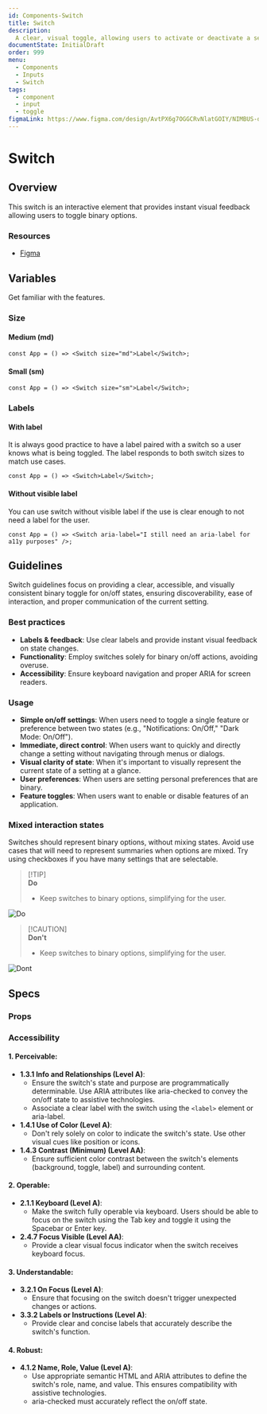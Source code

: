 ```yaml
---
id: Components-Switch
title: Switch
description:
  A clear, visual toggle, allowing users to activate or deactivate a setting quickly.
documentState: InitialDraft
order: 999
menu:
  - Components
  - Inputs
  - Switch
tags:
  - component
  - input
  - toggle
figmaLink: https://www.figma.com/design/AvtPX6g7OGGCRvNlatGOIY/NIMBUS-design-system?m=auto&node-id=346-2572&t=0Gug4G6TEF60mpzZ-1
---
```


# Switch

## Overview

This switch is an interactive element that provides instant visual feedback allowing users to toggle binary options.

### Resources

- [Figma](https://www.figma.com/design/AvtPX6g7OGGCRvNlatGOIY/NIMBUS-design-system?m=auto&node-id=346-2572&t=0Gug4G6TEF60mpzZ-1)

## Variables

Get familiar with the features.

### Size

#### Medium (md)

```jsx-live
const App = () => <Switch size="md">Label</Switch>;
```

#### Small (sm)

```jsx-live
const App = () => <Switch size="sm">Label</Switch>;
```

### Labels

#### With label

It is always good practice to have a label paired with a switch so a user knows what is being toggled. The label responds to both switch sizes to match use cases.

```jsx-live
const App = () => <Switch>Label</Switch>;
```

#### Without visible label

You can use switch without visible label if the use is clear enough to not need a label for the user. 

```jsx-live
const App = () => <Switch aria-label="I still need an aria-label for a11y purposes" />;
```

## Guidelines

Switch guidelines focus on providing a clear, accessible, and visually consistent binary toggle for on/off states, ensuring discoverability, ease of interaction, and proper communication of the current setting.

### Best practices

- **Labels & feedback**: Use clear labels and provide instant visual feedback on state changes.
- **Functionality**: Employ switches solely for binary on/off actions, avoiding overuse.
- **Accessibility**: Ensure keyboard navigation and proper ARIA for screen readers.

### Usage

- **Simple on/off settings**: When users need to toggle a single feature or preference between two states (e.g., "Notifications: On/Off," "Dark Mode: On/Off").
- **Immediate, direct control**: When users want to quickly and directly change a setting without navigating through menus or dialogs.
- **Visual clarity of state**: When it's important to visually represent the current state of a setting at a glance.
- **User preferences**: When users are setting personal preferences that are binary.
- **Feature toggles**: When users want to enable or disable features of an application.

### Mixed interaction states

Switches should represent binary options, without mixing states. Avoid use cases that will need to represent summaries when options are mixed. Try using checkboxes if you have many settings that are selectable.

> [!TIP]\
> **Do**
> - Keep switches to binary options, simplifying for the user. 

![Do](/images/switch/mixed-state-do.png)

> [!CAUTION]\
> **Don't**
> - Keep switches to binary options, simplifying for the user. 

![Dont](/images/switch/mixed-state-dont.png)

## Specs

### Props

<PropTable id="Switch"/>

### Accessibility

#### 1. Perceivable:
- **1.3.1 Info and Relationships (Level A)**:
  - Ensure the switch's state and purpose are programmatically determinable. Use ARIA attributes like aria-checked to convey the on/off state to assistive technologies.
  - Associate a clear label with the switch using the `<label>` element or aria-label.
- **1.4.1 Use of Color (Level A)**:
  - Don't rely solely on color to indicate the switch's state. Use other visual cues like position or icons.
- **1.4.3 Contrast (Minimum) (Level AA)**:
  - Ensure sufficient color contrast between the switch's elements (background, toggle, label) and surrounding content.

#### 2. Operable:
- **2.1.1 Keyboard (Level A)**:
  - Make the switch fully operable via keyboard. Users should be able to focus on the switch using the Tab key and toggle it using the Spacebar or Enter key.
- **2.4.7 Focus Visible (Level AA)**:
  - Provide a clear visual focus indicator when the switch receives keyboard focus. 

#### 3. Understandable:
- **3.2.1 On Focus (Level A)**:
  - Ensure that focusing on the switch doesn't trigger unexpected changes or actions.
- **3.3.2 Labels or Instructions (Level A)**:
  - Provide clear and concise labels that accurately describe the switch's function.

#### 4. Robust:
- **4.1.2 Name, Role, Value (Level A)**:
  - Use appropriate semantic HTML and ARIA attributes to define the switch's role, name, and value. This ensures compatibility with assistive technologies.
  - aria-checked must accurately reflect the on/off state.